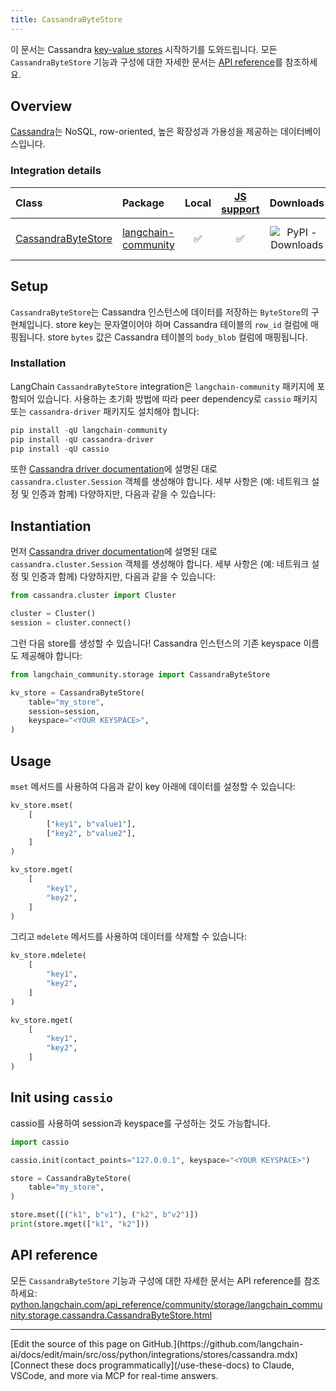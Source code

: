 ```yaml
---
title: CassandraByteStore
---
```


이 문서는 Cassandra [key-value stores](/oss/python/integrations/stores) 시작하기를 도와드립니다. 모든 `CassandraByteStore` 기능과 구성에 대한 자세한 문서는 [API reference](https://python.langchain.com/api_reference/community/storage/langchain_community.storage.cassandra.CassandraByteStore.html)를 참조하세요.

## Overview

[Cassandra](https://cassandra.apache.org/)는 NoSQL, row-oriented, 높은 확장성과 가용성을 제공하는 데이터베이스입니다.

### Integration details

| Class | Package | Local | [JS support](https://js.langchain.com/docs/integrations/stores/cassandra_storage) | Downloads | Version |
| :--- | :--- | :---: | :---: |  :---: | :---: |
| [CassandraByteStore](https://python.langchain.com/api_reference/community/storage/langchain_community.storage.cassandra.CassandraByteStore.html) | [langchain-community](https://python.langchain.com/api_reference/community/index.html) | ✅ | ✅ | ![PyPI - Downloads](https://img.shields.io/pypi/dm/langchain_community?style=flat-square&label=%20) | ![PyPI - Version](https://img.shields.io/pypi/v/langchain_community?style=flat-square&label=%20) |

## Setup

`CassandraByteStore`는 Cassandra 인스턴스에 데이터를 저장하는 `ByteStore`의 구현체입니다.
store key는 문자열이어야 하며 Cassandra 테이블의 `row_id` 컬럼에 매핑됩니다.
store `bytes` 값은 Cassandra 테이블의 `body_blob` 컬럼에 매핑됩니다.

### Installation

LangChain `CassandraByteStore` integration은 `langchain-community` 패키지에 포함되어 있습니다. 사용하는 초기화 방법에 따라 peer dependency로 `cassio` 패키지 또는 `cassandra-driver` 패키지도 설치해야 합니다:

```python
pip install -qU langchain-community
pip install -qU cassandra-driver
pip install -qU cassio
```

또한 [Cassandra driver documentation](https://docs.datastax.com/en/developer/python-driver/latest/api/cassandra/cluster/#module-cassandra.cluster)에 설명된 대로 `cassandra.cluster.Session` 객체를 생성해야 합니다. 세부 사항은 (예: 네트워크 설정 및 인증과 함께) 다양하지만, 다음과 같을 수 있습니다:

## Instantiation

먼저 [Cassandra driver documentation](https://docs.datastax.com/en/developer/python-driver/latest/api/cassandra/cluster/#module-cassandra.cluster)에 설명된 대로 `cassandra.cluster.Session` 객체를 생성해야 합니다. 세부 사항은 (예: 네트워크 설정 및 인증과 함께) 다양하지만, 다음과 같을 수 있습니다:

```python
from cassandra.cluster import Cluster

cluster = Cluster()
session = cluster.connect()
```

그런 다음 store를 생성할 수 있습니다! Cassandra 인스턴스의 기존 keyspace 이름도 제공해야 합니다:

```python
from langchain_community.storage import CassandraByteStore

kv_store = CassandraByteStore(
    table="my_store",
    session=session,
    keyspace="<YOUR KEYSPACE>",
)
```

## Usage

`mset` 메서드를 사용하여 다음과 같이 key 아래에 데이터를 설정할 수 있습니다:

```python
kv_store.mset(
    [
        ["key1", b"value1"],
        ["key2", b"value2"],
    ]
)

kv_store.mget(
    [
        "key1",
        "key2",
    ]
)
```

그리고 `mdelete` 메서드를 사용하여 데이터를 삭제할 수 있습니다:

```python
kv_store.mdelete(
    [
        "key1",
        "key2",
    ]
)

kv_store.mget(
    [
        "key1",
        "key2",
    ]
)
```

## Init using `cassio`

cassio를 사용하여 session과 keyspace를 구성하는 것도 가능합니다.

```python
import cassio

cassio.init(contact_points="127.0.0.1", keyspace="<YOUR KEYSPACE>")

store = CassandraByteStore(
    table="my_store",
)

store.mset([("k1", b"v1"), ("k2", b"v2")])
print(store.mget(["k1", "k2"]))
```

## API reference

모든 `CassandraByteStore` 기능과 구성에 대한 자세한 문서는 API reference를 참조하세요: [python.langchain.com/api_reference/community/storage/langchain_community.storage.cassandra.CassandraByteStore.html](https://python.langchain.com/api_reference/community/storage/langchain_community.storage.cassandra.CassandraByteStore.html)

---

<Callout icon="pen-to-square" iconType="regular">
    [Edit the source of this page on GitHub.](https://github.com/langchain-ai/docs/edit/main/src/oss/python/integrations/stores/cassandra.mdx)
</Callout>
<Tip icon="terminal" iconType="regular">
    [Connect these docs programmatically](/use-these-docs) to Claude, VSCode, and more via MCP for    real-time answers.
</Tip>
